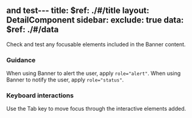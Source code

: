and test---
title:
  $ref: ./#/title
layout: DetailComponent
sidebar:
  exclude: true
data:
  $ref: ./#/data
---

Check and test any focusable elements included in the Banner content.

### Guidance

When using Banner to alert the user, apply `role="alert"`. When using Banner to notify the user, apply `role="status"`.

### Keyboard interactions

<KeyboardControls>
<KeyboardControl keyOrCombos="Tab">

Use the Tab key to move focus through the interactive elements added.

</KeyboardControl>
</KeyboardControls>

